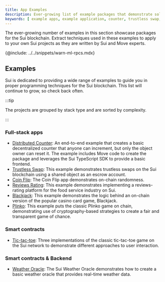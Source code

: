 ```yaml
---
title: App Examples
description: Ever-growing list of example packages that demonstrate solutions built on the Sui blockchain, written by Sui and Move experts. Use these examples to learn Sui and Move, and to extract techniques you can apply to your own Sui projects.
keywords: [ example apps, example application, counter, trustless swap, coin flip, review, food review app, blackjack game, plinko game, tic-tac-to, weather oracle, dapp examples, dapps, sample applications, sample apps ]
---
```


The ever-growing number of examples in this section showcase packages for the Sui blockchain. Extract techniques used in these examples to apply to your own Sui projects as they are written by Sui and Move experts. 

{@include: ../../snippets/warn-ml-rpcs.mdx}

## Examples

Sui is dedicated to providing a wide range of examples to guide you in proper programming techniques for the Sui blockchain. This list will continue to grow, so check back often. 

:::tip

The projects are grouped by stack type and are sorted by complexity.

:::

### Full-stack apps
- [Distributed Counter](./app-examples/e2e-counter.mdx): An end-to-end example that creates a basic decentralized counter that anyone can increment, but only the object owner can reset it. The example includes Move code to create the package and leverages the Sui TypeScript SDK to provide a basic frontend.
- [Trustless Swap](./app-examples/trustless-swap.mdx): This example demonstrates trustless swaps on the Sui blockchain using a shared object as an escrow account.
- [Coin Flip](./app-examples/coin-flip.mdx): The Coin Flip app demonstrates on-chain randomness.
- [Reviews Rating](./app-examples/reviews-rating.mdx): This example demonstrates implementing a reviews-rating platform for the food service industry on Sui.
- [Blackjack](./app-examples/blackjack.mdx): This example demonstrates the logic behind an on-chain version of the popular casino card game, Blackjack.
- [Plinko](./app-examples/plinko.mdx): This example puts the classic Plinko game on chain, demonstrating use of cryptography-based strategies to create a fair and transparent game of chance. 

### Smart contracts
- [Tic-tac-toe](./app-examples/tic-tac-toe.mdx): Three implementations of the classic tic-tac-toe game on the Sui network to demonstrate different approaches to user interaction.

### Smart contracts & Backend
- [Weather Oracle](./app-examples/weather-oracle.mdx): The Sui Weather Oracle demonstrates how to create a basic weather oracle that provides real-time weather data.
